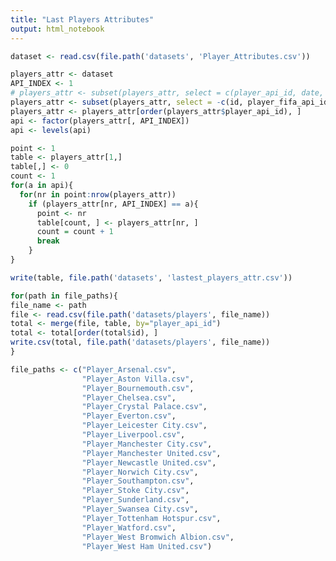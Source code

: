 ```yaml
---
title: "Last Players Attributes"
output: html_notebook
---
```


```r
dataset <- read.csv(file.path('datasets', 'Player_Attributes.csv'))
```


```r
players_attr <- dataset
API_INDEX <- 1
# players_attr <- subset(players_attr, select = c(player_api_id, date, overall_rating, potential, ball_control, acceleration, dribbling, strength, long_passing, crossing))
players_attr <- subset(players_attr, select = -c(id, player_fifa_api_id, date))
players_attr <- players_attr[order(players_attr$player_api_id), ]
api <- factor(players_attr[, API_INDEX])
api <- levels(api)
```


```r
point <- 1
table <- players_attr[1,]
table[,] <- 0
count <- 1
for(a in api){
  for(nr in point:nrow(players_attr))
    if (players_attr[nr, API_INDEX] == a){
      point <- nr
      table[count, ] <- players_attr[nr, ]
      count = count + 1 
      break
    }
}
```

```r
write(table, file.path('datasets', 'lastest_players_attr.csv'))
```


```r
for(path in file_paths){
file_name <- path
file <- read.csv(file.path('datasets/players', file_name))
total <- merge(file, table, by="player_api_id")
total <- total[order(total$id), ]
write.csv(total, file.path('datasets/players', file_name))
}
```

```r
file_paths <- c("Player_Arsenal.csv",
                "Player_Aston Villa.csv",
                "Player_Bournemouth.csv",
                "Player_Chelsea.csv",
                "Player_Crystal Palace.csv",
                "Player_Everton.csv",
                "Player_Leicester City.csv",
                "Player_Liverpool.csv",
                "Player_Manchester City.csv",
                "Player_Manchester United.csv",
                "Player_Newcastle United.csv",
                "Player_Norwich City.csv",
                "Player_Southampton.csv",
                "Player_Stoke City.csv",
                "Player_Sunderland.csv",
                "Player_Swansea City.csv",
                "Player_Tottenham Hotspur.csv",
                "Player_Watford.csv",
                "Player_West Bromwich Albion.csv",
                "Player_West Ham United.csv")
```

